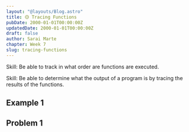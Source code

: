 ```yaml
---
layout: "@layouts/Blog.astro"
title: 🟡 Tracing Functions
pubDate: 2000-01-01T00:00:00Z
updatedDate: 2000-01-01T00:00:00Z
draft: false
author: Sarai Marte
chapter: Week 7
slug: tracing-functions
---
```



Skill: Be able to track in what order are functions are executed.

Skill: Be able to determine what the output of a program is by tracing the results of the functions.

## Example 1

## Problem 1

<Solution>
  
</Solution>
